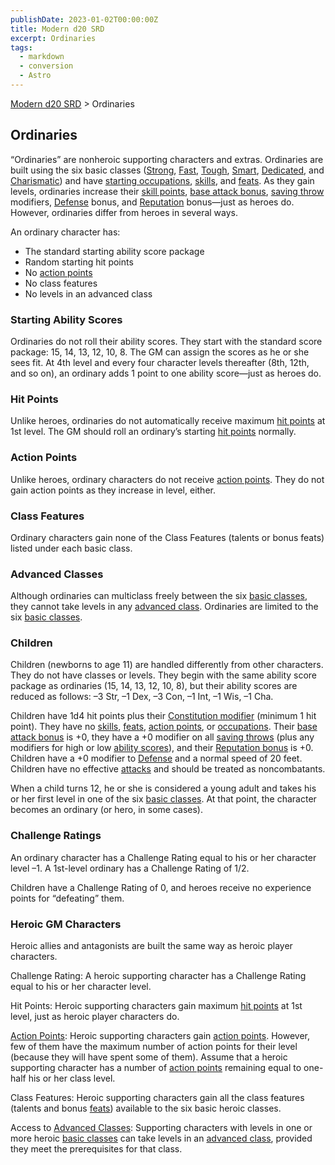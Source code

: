 ```yaml
---
publishDate: 2023-01-02T00:00:00Z
title: Modern d20 SRD
excerpt: Ordinaries
tags:
  - markdown
  - conversion
  - Astro
---
```


[Modern d20 SRD](/#modernD20) > Ordinaries

## Ordinaries

“Ordinaries” are nonheroic supporting characters and extras. Ordinaries are built using the six basic classes ([Strong](modern-d20-srd-classes-basic-strong-hero), [Fast](modern-d20-srd-classes-basic-fast-hero), [Tough](modern-d20-srd-classes-basic-tough-hero), [Smart](modern-d20-srd-classes-basic-smart-hero), [Dedicated](modern-d20-srd-classes-basic-dedicated-hero), and [Charismatic](modern-d20-srd-classes-basic-charismatic-hero)) and have [starting occupations](modern-d20-srd-starting-occupation-index), [skills](modern-d20-srd-skills-index), and [feats](modern-d20-srd-feats-index). As they gain levels, ordinaries increase their [skill points](modern-d20-srd-skills-index), [base attack bonus](modern-d20-srd-combat-attack-roll), [saving throw](modern-d20-srd-basics-saving-throws) modifiers, [Defense](modern-d20-srd-combat-defense) bonus, and [Reputation](modern-d20-srd-reputation-index) bonus—just as heroes do. However, ordinaries differ from heroes in several ways.

An ordinary character has:

- The standard starting ability score package
- Random starting hit points
- No [action points](modern-d20-srd-basics-action-points)
- No class features
- No levels in an advanced class

### Starting Ability Scores

Ordinaries do not roll their ability scores. They start with the standard score package: 15, 14, 13, 12, 10, 8. The GM can assign the scores as he or she sees fit. At 4th level and every four character levels thereafter (8th, 12th, and so on), an ordinary adds 1 point to one ability score—just as heroes do.

### Hit Points

Unlike heroes, ordinaries do not automatically receive maximum [hit points](modern-d20-srd-combat-hit-points) at 1st level. The GM should roll an ordinary’s starting [hit points](modern-d20-srd-combat-hit-points) normally.

### Action Points

Unlike heroes, ordinary characters do not receive [action points](modern-d20-srd-basics-action-points). They do not gain action points as they increase in level, either.

### Class Features

Ordinary characters gain none of the Class Features (talents or bonus feats) listed under each basic class.

### Advanced Classes

Although ordinaries can multiclass freely between the six [basic classes](modern-d20-srd-classes-basic-index), they cannot take levels in any [advanced class](modern-d20-srd-classes-advanced-index). Ordinaries are limited to the six [basic classes](modern-d20-srd-classes-basic-index).

### Children

Children (newborns to age 11) are handled differently from other characters. They do not have classes or levels. They begin with the same ability score package as ordinaries (15, 14, 13, 12, 10, 8), but their ability scores are reduced as follows: –3 Str, –1 Dex, –3 Con, –1 Int, –1 Wis, –1 Cha.

Children have 1d4 hit points plus their [Constitution modifier](modern-d20-srd-basics-ability-scores) (minimum 1 hit point). They have no [skills](modern-d20-srd-skills-index), [feats](modern-d20-srd-feats-index), [action points](modern-d20-srd-basics-action-points), or [occupations](modern-d20-srd-starting-occupation-index). Their [base attack bonus](modern-d20-srd-combat-attack-roll) is +0, they have a +0 modifier on all [saving throws](modern-d20-srd-basics-saving-throws) (plus any modifiers for high or low [ability scores](modern-d20-srd-basics-ability-scores)), and their [Reputation bonus](modern-d20-srd-reputation-index) is +0. Children have a +0 modifier to [Defense](modern-d20-srd-combat-defense) and a normal speed of 20 feet. Children have no effective [attacks](modern-d20-srd-combat-attack-actions) and should be treated as noncombatants.

When a child turns 12, he or she is considered a young adult and takes his or her first level in one of the six [basic classes](modern-d20-srd-classes-basic-index). At that point, the character becomes an ordinary (or hero, in some cases).

### Challenge Ratings

An ordinary character has a Challenge Rating equal to his or her character level –1. A 1st-level ordinary has a Challenge Rating of 1/2.

Children have a Challenge Rating of 0, and heroes receive no experience points for “defeating” them.

### Heroic GM Characters

Heroic allies and antagonists are built the same way as heroic player characters.

Challenge Rating: A heroic supporting character has a Challenge Rating equal
to his or her character level.

Hit Points: Heroic supporting characters gain maximum [hit points](modern-d20-srd-combat-hit-points) at 1st level, just as heroic player characters do.

[Action Points](modern-d20-srd-basics-action-points): Heroic supporting characters gain [action points](modern-d20-srd-basics-action-points). However, few of them have the maximum number of action points for their level (because they will have spent some of them). Assume that a heroic supporting character has a number of [action points](modern-d20-srd-basics-action-points) remaining equal to one-half his or her class level.

Class Features: Heroic supporting characters gain all the class features (talents and bonus [feats](modern-d20-srd-feats-index)) available to the six basic heroic classes.

Access to [Advanced Classes](modern-d20-srd-classes-advanced-index): Supporting characters with levels in one or more heroic [basic classes](modern-d20-srd-classes-basic-index) can take levels in an [advanced class](modern-d20-srd-classes-advanced-index), provided they meet the prerequisites for that class.
